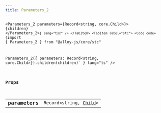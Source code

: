 ```yaml
---
title: Parameters_2
---
```



<Tabs syncKey="component-style">
    <TabItem label="jsx">
        <Code code={`import { Parameters_2 } from "@alloy-js/core" 

<Parameters_2 parameters={Record<string, core.Child>}>
    {children}
</Parameters_2>`} lang="tsx" />
</TabItem>
<TabItem label="stc">
    <Code code={`import { Parameters_2 } from "@alloy-js/core/stc" 

Parameters_2({ parameters: Record<string, core.Child>}).children(children)` } lang="ts" />
</TabItem>
</Tabs>

### Props

<table>
  <tr>
    <td style="text-align: right;font-weight: bold;">parameters</td>
    <td>
       <code>Record&lt;string, <a href="/reference/core/types/child/">Child</a>></code>
  
  
  
  
  </td>
  </tr>
</table>